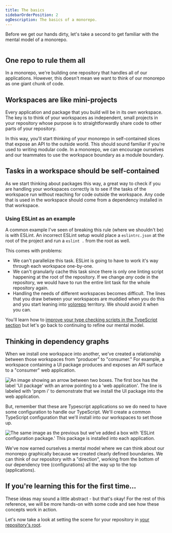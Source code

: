 ```yaml
---
title: The basics
sidebarOrderPosition: 2
ogDescription: The basics of a monorepo.
---
```


Before we get our hands dirty, let's take a second to get familiar with the mental model of a monorepo.

<Img
  srcLight="/images/maestros/repo-shape-light.png"
  srcDark="/images/maestros/repo-shape-dark.png"
  containerClassName="flex flex-col"
/>

## One repo to rule them all

In a monorepo, we're building one repository that handles all of our applications. However, this doesn't mean we want to think of our monorepo as one giant chunk of code.

## Workspaces are like mini-projects

Every application and package that you build will be in its own workspace. The key is to think of your workspaces as independent, small projects in your repository whose purpose is to straightforwardly share code to other parts of your repository.

In this way, you'll start thinking of your monorepo in self-contained slices that expose an API to the outside world. This should sound familiar if you're used to writing modular code. In a monorepo, we can encourage ourselves and our teammates to use the workspace boundary as a module boundary.

## Tasks in a workspace should be self-contained

As we start thinking about packages this way, a great way to check if you are handling your workspaces correctly is to see if the tasks of the workspace run without reaching for code outside the workspace. Any code that is used in the workspace should come from a dependency installed in that workspace.

### Using ESLint as an example

A common example I've seen of breaking this rule (where we shouldn't be) is with ESLint. An incorrect ESLint setup would place a `eslintrc.json` at the root of the project and run a `eslint .` from the root as well.

This comes with problems:

- We can't parallelize this task. ESLint is going to have to work it's way through each workspace one-by-one.
- We can't granularly cache this task since there is only one linting script happening at the root of the repository. If we change _any_ code in the repository, we would have to run the entire lint task for the whole repository again.
- Handling the needs of different workspaces becomes difficult. The lines that you draw between your workspaces are muddied when you do this and you start leaning into [yolorepo](/monorepos/glossary#yolorepo) territory. We should avoid it when you can.

You'll learn how to [improve your type checking scripts in the TypeScript section](/monorepos/guardrails/typescript) but let's go back to continuing to refine our mental model.

## Thinking in dependency graphs

When we install one workspace into another, we've created a relationship between those workspaces from "producer" to "consumer." For example, a workspace containing a UI package produces and exposes an API surface to a "consumer" web application.

<Img
  src="/images/maestros/basic-dep-graph-ui-to-web.png"
  alt="An image showing an arrow between two boxes. The first box has the label 'UI package' with an arrow pointing to a 'web application'. The line is labeled with 'pnpm i' to demonstrate that we install the UI package into the web application."
  width={3000}
  height={2400}
/>

But, remember that these are Typescript applications so we do need to have some configuration to handle our TypeScript. We'll create a common TypeScript configuration that we'll install into our workspaces to set those up.

<Img
  src="/images/maestros/basic-dep-graph-with-eslint.png"
  alt="The same image as the previous but we've added a box with 'ESLint configuration package.' This package is installed into each application."
  width={3000}
  height={2400}
/>

We've now earned ourselves a mental model where we can think about our monorepo graphically because we created clearly defined boundaries. We can think of our repository with a "direction", working from the bottom of our dependency tree (configurations) all the way up to the top (applications).

## If you're learning this for the first time...

These ideas may sound a little abstract - but that's okay! For the rest of this reference, we will be more hands-on with some code and see how these concepts work in action.

Let's now take a look at setting the scene for your repository in [your repository's root](/monorepos/basics/root).
